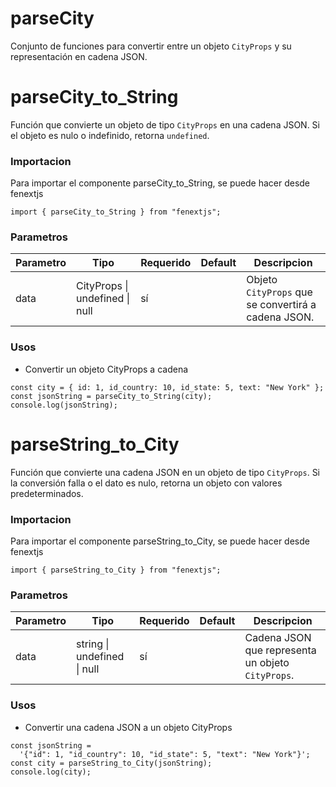 # parseCity

Conjunto de funciones para convertir entre un objeto `CityProps` y su representación en cadena JSON.

# parseCity_to_String

Función que convierte un objeto de tipo `CityProps` en una cadena JSON. Si el objeto es nulo o indefinido, retorna `undefined`.

### Importacion

Para importar el componente parseCity_to_String, se puede hacer desde fenextjs

```tsx copy
import { parseCity_to_String } from "fenextjs";
```

### Parametros

| Parametro | Tipo                           | Requerido | Default | Descripcion                                         |
| --------- | ------------------------------ | --------- | ------- | --------------------------------------------------- |
| data      | CityProps \| undefined \| null | sí        |         | Objeto `CityProps` que se convertirá a cadena JSON. |

### Usos

- Convertir un objeto CityProps a cadena

```tsx copy
const city = { id: 1, id_country: 10, id_state: 5, text: "New York" };
const jsonString = parseCity_to_String(city);
console.log(jsonString);
```

# parseString_to_City

Función que convierte una cadena JSON en un objeto de tipo `CityProps`. Si la conversión falla o el dato es nulo, retorna un objeto con valores predeterminados.

### Importacion

Para importar el componente parseString_to_City, se puede hacer desde fenextjs

```tsx copy
import { parseString_to_City } from "fenextjs";
```

### Parametros

| Parametro | Tipo                        | Requerido | Default | Descripcion                                       |
| --------- | --------------------------- | --------- | ------- | ------------------------------------------------- |
| data      | string \| undefined \| null | sí        |         | Cadena JSON que representa un objeto `CityProps`. |

### Usos

- Convertir una cadena JSON a un objeto CityProps

```tsx copy
const jsonString =
  '{"id": 1, "id_country": 10, "id_state": 5, "text": "New York"}';
const city = parseString_to_City(jsonString);
console.log(city);
```
